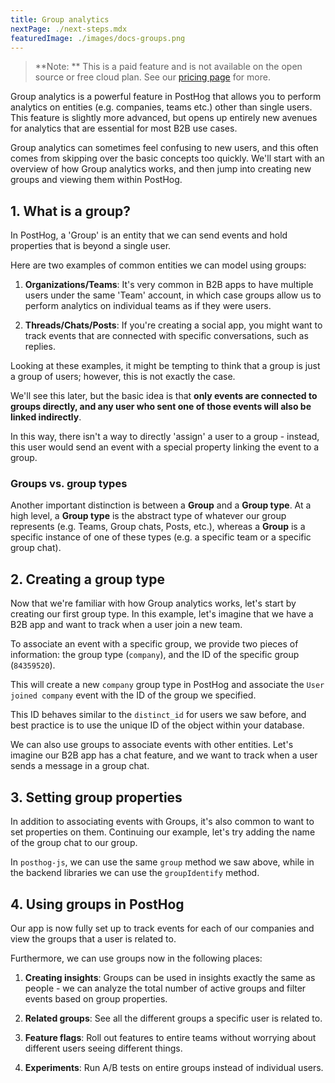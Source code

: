 ```yaml
---
title: Group analytics
nextPage: ./next-steps.mdx
featuredImage: ./images/docs-groups.png
---
```



> **Note: ** This is a paid feature and is not available on the open source or free cloud plan. See our [pricing page](/pricing) for more.

Group analytics is a powerful feature in PostHog that allows you to perform analytics on entities (e.g. companies, teams etc.) other than single users.
This feature is slightly more advanced, but opens up entirely new avenues for analytics that are essential for most B2B use cases.

Group analytics can sometimes feel confusing to new users, and this often comes from skipping over the basic concepts too quickly.
We'll start with an overview of how Group analytics works, and then jump into creating new groups and viewing them within PostHog.

## 1. What is a group?

In PostHog, a 'Group' is an entity that we can send events and hold properties that is beyond a single user.

Here are two examples of common entities we can model using groups:

1. **Organizations/Teams**: It's very common in B2B apps to have multiple users under the same 'Team' account, in which case groups allow us to perform analytics on individual teams as if they were users.

2. **Threads/Chats/Posts**: If you're creating a social app, you might want to track events that are connected with specific conversations, such as replies.

Looking at these examples, it might be tempting to think that a group is just a group of users; however, this is not exactly the case.

We'll see this later, but the basic idea is that **only events are connected to groups directly, and any user who sent one of those events will also be linked indirectly**.

In this way, there isn't a way to directly 'assign' a user to a group - instead, this user would send an event with a special property linking the event to a group.

### Groups vs. group types

Another important distinction is between a **Group** and a **Group type**.
At a high level, a **Group type** is the abstract type of whatever our group represents (e.g. Teams, Group chats, Posts, etc.), whereas a **Group** is a specific instance of one of these types (e.g. a specific team or a specific group chat).

## 2. Creating a group type

Now that we're familiar with how Group analytics works, let's start by creating our first group type.
In this example, let's imagine that we have a B2B app and want to track when a user join a new team.

<CreateGroupType />

To associate an event with a specific group, we provide two pieces of information: the group type (`company`), and the ID of the specific group (`84359520`).

This will create a new `company` group type in PostHog and associate the `User joined company` event with the ID of the group we specified.

This ID behaves similar to the `distinct_id` for users we saw before, and best practice is to use the unique ID of the object within your database.

We can also use groups to associate events with other entities. Let's imagine our B2B app has a chat feature, and we want to track when a user sends a message in a group chat.

<ChatGroupType />

## 3. Setting group properties

In addition to associating events with Groups, it's also common to want to set properties on them.
Continuing our example, let's try adding the name of the group chat to our group.

<SetGroupProperties />

In `posthog-js`, we can use the same `group` method we saw above, while in the backend libraries we can use the `groupIdentify` method.

## 4. Using groups in PostHog

Our app is now fully set up to track events for each of our companies and view the groups that a user is related to.

Furthermore, we can use groups now in the following places:

1. **Creating insights**: Groups can be used in insights exactly the same as people - we can analyze the total number of active groups and filter events based on group properties.

2. **Related groups**: See all the different groups a specific user is related to.

3. **Feature flags**: Roll out features to entire teams without worrying about different users seeing different things.

4. **Experiments**: Run A/B tests on entire groups instead of individual users.
